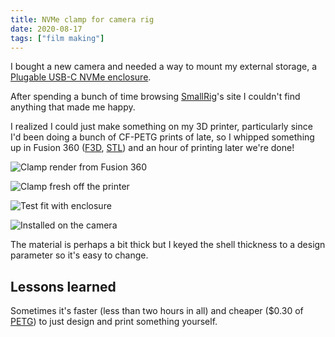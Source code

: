 ```yaml
---
title: NVMe clamp for camera rig
date: 2020-08-17
tags: ["film making"]
---
```


I bought a new camera and needed a way to mount my external storage, a [Plugable USB-C NVMe enclosure](https://plugable.com/products/usbc-nvme).

After spending a bunch of time browsing [SmallRig](https://smallrig.com)'s site I couldn't find anything that made me happy.

I realized I could just make something on my 3D printer, particularly since I'd been doing a bunch of CF-PETG prints of late,
so I whipped something up in Fusion 360 ([F3D](https://github.com/rgiese/www-grumpycorp-com/tree/master/src/content/posts/film%20making/images/NVMeClamp.f3d),
[STL](https://github.com/rgiese/www-grumpycorp-com/tree/master/src/content/posts/film%20making/images/NVMeClamp.stl)) and an hour of printing later we're done!

<div className="cf">
  <div className="fl-ns fn w-10-m w-50-ns pa1">


![](images/NVMeClampRender.png "Clamp render from Fusion 360")

  </div>
  <div className="fl-ns fn w-10-m w-50-ns pa1">


![](images/NVMeClampPrinted.png "Clamp fresh off the printer")

  </div>
</div>


![](images/NVMeClampTest.jpg "Test fit with enclosure")

![](images/NVMeClampInstalled.jpg "Installed on the camera")

The material is perhaps a bit thick but I keyed the shell thickness to a design parameter so it's easy to change.

## Lessons learned

<!-- prettier-ignore-start -->
<!-- (Prettier escapes dollar signs poorly, or rather, its output is compliant with CommonMark but MdxJS parsing is not. Woot.) -->

Sometimes it's faster (less than two hours in all)
and cheaper ($0.30 of [PETG](https://atomicfilament.com/collections/petg-3d-printer-filament-us-made-with-free-shipping/products/carbon-fiber-black-petg-pro))
to just design and print something yourself.

<!-- prettier-ignore-end -->
